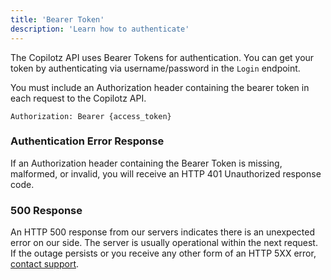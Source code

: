 ```yaml
---
title: 'Bearer Token'
description: 'Learn how to authenticate'
---
```


The Copilotz API uses Bearer Tokens for authentication. You can get your token by authenticating via username/password in the `Login` endpoint.

You must include an Authorization header containing the bearer token in each request to the Copilotz API.

```
Authorization: Bearer {access_token}
```

### Authentication Error Response

If an Authorization header containing the Bearer Token is missing, malformed, or invalid, you will receive an HTTP 401 Unauthorized response code.

### 500 Response

An HTTP 500 response from our servers indicates there is an unexpected error on our side. The server is usually operational within the next request. If the outage persists or you receive any other form of an HTTP 5XX error, [contact support](https://support.postman.com/hc/en-us/requests/new/).